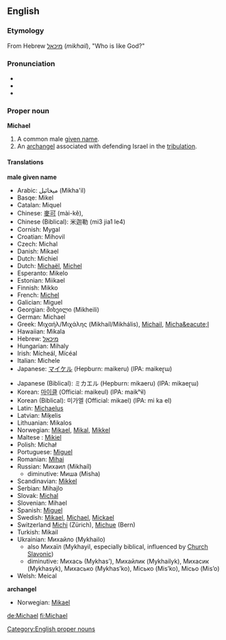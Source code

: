 ==English==
[[Category:English proper nouns]]
===Etymology===
From Hebrew [[מיכאל]] (''mikhail''), "Who is like God?"

===Pronunciation===
*{{AHD|mī'kəl}}
*{{IPA|/ˈmɪkəl/}}
*{{SAMPA|/"maIk@l/}}

===Proper noun===
'''Michael'''

#A common male [[given name]].
#An [[archangel]] associated with defending Israel in the [[tribulation]].

====Translations====

'''male given name'''
{{top}}
*Arabic: &#1605;&#1610;&#1582;&#1575;&#1574;&#1610;&#1604;  (Mikha'il) 
*Basqe: Mikel 
*Catalan: Miquel 
*Chinese: [[麥可]] (mài-kě), 
*Chinese (Biblical): &#31859;&#36838;&#21202; (mi3 jia1 le4)
*Cornish: Mygal 
*Croatian: Mihovil 
*Czech: Michal 
*Danish: Mikael 
*Dutch: Michiel 
*Dutch: [[Michaël]], [[Michel]]
*Esperanto: Mikelo 
*Estonian: Miikael 
*Finnish: Mikko 
*French: [[Michel]]
*Galician: Miguel 
*Georgian: &#4315;&#4312;&#4334;&#4308;&#4312;&#4314;&#4312; (Mikheili) 
*German: Michael
*Greek: &#924;&#953;&#967;&#945;&#942;&#955;/&#924;&#953;&#967;&#940;&#955;&#951;&#962; (Mikha&#237;l/Mikh&#225;lis), [[Michail]], [[Micha&eacute;l]]
*Hawaiian: Mikala 
*Hebrew: [[מיכאל]]
*Hungarian: Mihaly 
*Irish: M&#237;che&#225;l, Mícéal
*Italian: Michele 
*Japanese: [[マイケル]] (Hepburn: maikeru) (IPA: maikeɽɯ)
{{mid}}
*Japanese (Biblical): &#12511;&#12459;&#12456;&#12523; (Hepburn: mikaeru) (IPA: mikaeɽɯ)
*Korean: [[마이클]] (Official: maikeul) (IPA: maikʰɨl)
*Korean (Biblical): &#48120;&#44032;&#50648; (Official: mikael) (IPA: mi ka el)
*Latin: [[Michaelus]]
*Latvian: Mi&#311;elis 
*Lithuanian: Mikalos 
*Norwegian: [[Mikael]], [[Mikal]], [[Mikkel]]
*Maltese : [[Mikiel]]
*Polish: Micha&#322; 
*Portuguese: [[Miguel]]
*Romanian: [[Mihai]]
*Russian: Михаил (Mikhaíl)
** diminutive: Миша (Misha)
*Scandinavian: [[Mikkel]]
*Serbian: Mihajlo 
*Slovak: [[Michal]]
*Slovenian: Mihael 
*Spanish: [[Miguel]]
*Swedish: [[Mikael]], [[Michael]], [[Mickael]]
* Switzerland [[Michi]] (Zürich), [[Michue]] (Bern)
*Turkish: Mikail 
*Ukrainian: &#1052;&#1080;&#1093;&#1072;&#1081;&#1083;&#1086; (Mykhailo) 
** also M&#1080;&#1093;&#1072;&#1111;&#1083; (Mykhayil, especially biblical, influenced by [[w:Church Slavonic language |Church Slavonic]])
** diminutive: &#1052;&#1080;&#1093;&#1072;&#1089;&#1100; (&#1052;ykhas&rsquo;), &#1052;&#1080;&#1093;&#1072;&#1081;&#1083;&#1080;&#1082; (Mykhailyk), &#1052;&#1080;&#1093;&#1072;&#1089;&#1080;&#1082; (Mykhasyk), &#1052;&#1080;&#1093;&#1072;&#1089;&#1100;&#1082;&#1086; (Mykhas&rsquo;ko), &#1052;&#1110;&#1089;&#1100;&#1082;&#1086; (Mis&rsquo;ko), &#1052;&#1110;&#1089;&#1100;&#1086; (Mis&rsquo;o)
*Welsh: Meical 
{{bottom}}

'''archangel'''
{{top}}
*Norwegian: [[Mikael]]
{{mid}}
{{bottom}}

[[de:Michael]]
[[fi:Michael]]